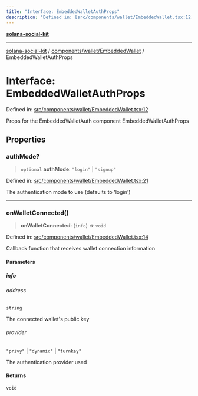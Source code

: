 ```yaml
---
title: "Interface: EmbeddedWalletAuthProps"
description: "Defined in: [src/components/wallet/EmbeddedWallet.tsx:12](https://github.com/SendArcade/solana-social-starter/blob/03568260ca96ed63f77049843c721de1cb011893/src/components/wallet/EmbeddedWallet.tsx#L12)"
---
```


[**solana-social-kit**](../../../../README.mdx)

***

[solana-social-kit](../../../../README.mdx) / [components/wallet/EmbeddedWallet](../README.mdx) / EmbeddedWalletAuthProps

# Interface: EmbeddedWalletAuthProps

Defined in: [src/components/wallet/EmbeddedWallet.tsx:12](https://github.com/SendArcade/solana-social-starter/blob/03568260ca96ed63f77049843c721de1cb011893/src/components/wallet/EmbeddedWallet.tsx#L12)

Props for the EmbeddedWalletAuth component
 EmbeddedWalletAuthProps

## Properties

### authMode?

> `optional` **authMode**: `"login"` \| `"signup"`

Defined in: [src/components/wallet/EmbeddedWallet.tsx:21](https://github.com/SendArcade/solana-social-starter/blob/03568260ca96ed63f77049843c721de1cb011893/src/components/wallet/EmbeddedWallet.tsx#L21)

The authentication mode to use (defaults to 'login')

***

### onWalletConnected()

> **onWalletConnected**: (`info`) => `void`

Defined in: [src/components/wallet/EmbeddedWallet.tsx:14](https://github.com/SendArcade/solana-social-starter/blob/03568260ca96ed63f77049843c721de1cb011893/src/components/wallet/EmbeddedWallet.tsx#L14)

Callback function that receives wallet connection information

#### Parameters

##### info

###### address

`string`

The connected wallet's public key

###### provider

`"privy"` \| `"dynamic"` \| `"turnkey"`

The authentication provider used

#### Returns

`void`
